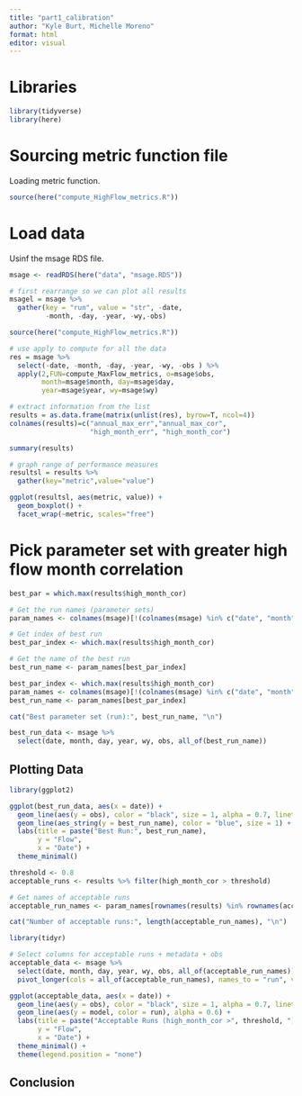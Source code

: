 ```yaml
---
title: "part1_calibration"
author: "Kyle Burt, Michelle Moreno"
format: html
editor: visual
---
```


# Libraries

```r
library(tidyverse)
library(here)
```

# Sourcing metric function file

Loading metric function.

```r
source(here("compute_HighFlow_metrics.R"))
```

# Load data

Usinf the msage RDS file.

```r
msage <- readRDS(here("data", "msage.RDS"))
```

```r
# first rearrange so we can plot all results
msagel = msage %>% 
  gather(key = "run", value = "str", -date, 
         -month, -day, -year, -wy,-obs)

source(here("compute_HighFlow_metrics.R"))

# use apply to compute for all the data
res = msage %>% 
  select(-date, -month, -day, -year, -wy, -obs ) %>% 
  apply(2,FUN=compute_MaxFlow_metrics, o=msage$obs, 
        month=msage$month, day=msage$day, 
        year=msage$year, wy=msage$wy)

# extract information from the list
results = as.data.frame(matrix(unlist(res), byrow=T, ncol=4))
colnames(results)=c("annual_max_err","annual_max_cor", 
                    "high_month_err", "high_month_cor")

summary(results)

# graph range of performance measures
resultsl = results %>% 
  gather(key="metric",value="value")

ggplot(resultsl, aes(metric, value)) + 
  geom_boxplot() + 
  facet_wrap(~metric, scales="free")
```

# Pick parameter set with greater high flow month correlation

```r
best_par = which.max(results$high_month_cor)
```

```r
# Get the run names (parameter sets)
param_names <- colnames(msage)[!(colnames(msage) %in% c("date", "month", "day", "year", "wy", "obs"))]

# Get index of best run
best_par_index <- which.max(results$high_month_cor)

# Get the name of the best run
best_run_name <- param_names[best_par_index]
```

```r
best_par_index <- which.max(results$high_month_cor)
param_names <- colnames(msage)[!(colnames(msage) %in% c("date", "month", "day", "year", "wy", "obs"))]
best_run_name <- param_names[best_par_index]

cat("Best parameter set (run):", best_run_name, "\n")
```

```r
best_run_data <- msage %>%
  select(date, month, day, year, wy, obs, all_of(best_run_name))
```

## Plotting Data

```r
library(ggplot2)

ggplot(best_run_data, aes(x = date)) +
  geom_line(aes(y = obs), color = "black", size = 1, alpha = 0.7, linetype = "dashed") +
  geom_line(aes_string(y = best_run_name), color = "blue", size = 1) +
  labs(title = paste("Best Run:", best_run_name),
       y = "Flow",
       x = "Date") +
  theme_minimal()
```

```r
threshold <- 0.8
acceptable_runs <- results %>% filter(high_month_cor > threshold)

# Get names of acceptable runs
acceptable_run_names <- param_names[rownames(results) %in% rownames(acceptable_runs)]

cat("Number of acceptable runs:", length(acceptable_run_names), "\n")
```

```r
library(tidyr)

# Select columns for acceptable runs + metadata + obs
acceptable_data <- msage %>%
  select(date, month, day, year, wy, obs, all_of(acceptable_run_names)) %>%
  pivot_longer(cols = all_of(acceptable_run_names), names_to = "run", values_to = "model")

ggplot(acceptable_data, aes(x = date)) +
  geom_line(aes(y = obs), color = "black", size = 1, alpha = 0.7, linetype = "dashed") +
  geom_line(aes(y = model, color = run), alpha = 0.6) +
  labs(title = paste("Acceptable Runs (high_month_cor >", threshold, ")"),
       y = "Flow",
       x = "Date") +
  theme_minimal() +
  theme(legend.position = "none")
```

## Conclusion
